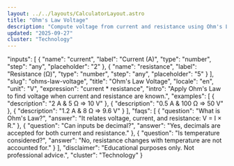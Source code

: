 ```yaml
---
layout: ../../layouts/CalculatorLayout.astro
title: "Ohm's Law Voltage"
description: "Compute voltage from current and resistance using Ohm's Law."
updated: "2025-09-27"
cluster: "Technology"
---
```



  "inputs": [
    { "name": "current", "label": "Current (A)", "type": "number", "step": "any", "placeholder": "2" },
    { "name": "resistance", "label": "Resistance (Ω)", "type": "number", "step": "any", "placeholder": "5" }
  ],
  "slug": "ohms-law-voltage",
  "title": "Ohm's Law Voltage",
  "locale": "en",
  "unit": "V",
  "expression": "current * resistance",
  "intro": "Apply Ohm's Law to find voltage when current and resistance are known.",
  "examples": [
    { "description": "2 A & 5 Ω ⇒ 10 V" },
    { "description": "0.5 A & 100 Ω ⇒ 50 V" },
    { "description": "1.2 A & 8 Ω ⇒ 9.6 V" }
  ],
  "faqs": [
    { "question": "What is Ohm's Law?", "answer": "It relates voltage, current, and resistance: V = I × R." },
    { "question": "Can inputs be decimal?", "answer": "Yes, decimals are accepted for both current and resistance." },
    { "question": "Is temperature considered?", "answer": "No, resistance changes with temperature are not accounted for." }
  ],
  "disclaimer": "Educational purposes only. Not professional advice.",
  "cluster": "Technology"
}

<Calculator schema={schema} />

